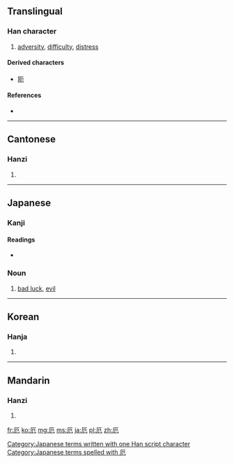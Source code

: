 {{also|阨}}
==Translingual==

===Han character===
{{Han char|rn=27|rad=厂|as=02|sn=4|four=7121<sub>2</sub>|canj=一尸山 (MSU)}}

# [[adversity]], [[difficulty]], [[distress]]

====Derived characters====
* [[阨]]

====References====
* {{Han ref|kx=0160.180|dkj=02893|dj=0367.030|hdz=10068.050|uh=5384|ud=21380|bh=A4CC|bd=42188}}

----

==Cantonese==

===Hanzi===
{{yue-hanzi|jyut=|y=ak1}}

# {{defn|lang=yue|sort=厂02}}

----

==Japanese==

===Kanji===
{{ja-kanji|grade=c|rs=厂02}}

====Readings====
* {{ja-readings|on=[[やく]] (yaku), [[が]] (ga), [[あく]] (aku)|kun=[[くるしむ]] (kurushimu), [[わざわい]] (wazawai)}}

===Noun===
{{ja-noun|k|hira=やく|rom=yaku}} 

# [[bad luck]], [[evil]]

[[Category:Japanese terms written with one Han script character]]
[[Category:Japanese terms spelled with 厄]]
----

==Korean==

===Hanja===
{{ko-hanja|hangeul=액|rv=aek|mr=aek}}

# {{defn|lang=ko|sort=厂02}}

----

==Mandarin==

===Hanzi===
{{cmn-hanzi|pin=[[è]] ([[e4]])|wg=o<sup>4</sup>}}

# {{defn|lang=cmn|sort=厂02}}

[[fr:厄]]
[[ko:厄]]
[[mg:厄]]
[[ms:厄]]
[[ja:厄]]
[[pl:厄]]
[[zh:厄]]